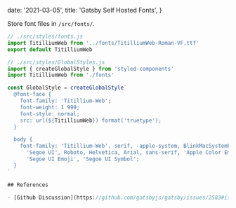 
  date: '2021-03-05',
  title: 'Gatsby Self Hosted Fonts',
}

Store font files in `/src/fonts/`.

```javascript
// ./src/styles/fonts.js
import TitilliumWeb from '../fonts/TitilliumWeb-Roman-VF.ttf'
export default TitilliumWeb
```

```javascript
// ./src/styles/GlobalStyles.js
import { createGlobalStyle } from 'styled-components'
import TitilliumWeb from './fonts'

const GlobalStyle = createGlobalStyle`
  @font-face {
    font-family: 'Titillium-Web';
    font-weight: 1 999;
    font-style: normal;
    src: url(${TitilliumWeb}) format('truetype');
  }

  body {
    font-family: 'Titillium-Web', serif, -apple-system, BlinkMacSystemFont,
      'Segoe UI', Roboto, Helvetica, Arial, sans-serif, 'Apple Color Emoji',
      'Segoe UI Emoji', 'Segoe UI Symbol';
  }
`

## References

- [Github Discussion](https://github.com/gatsbyjs/gatsby/issues/2583#issuecomment-340722928)

```

